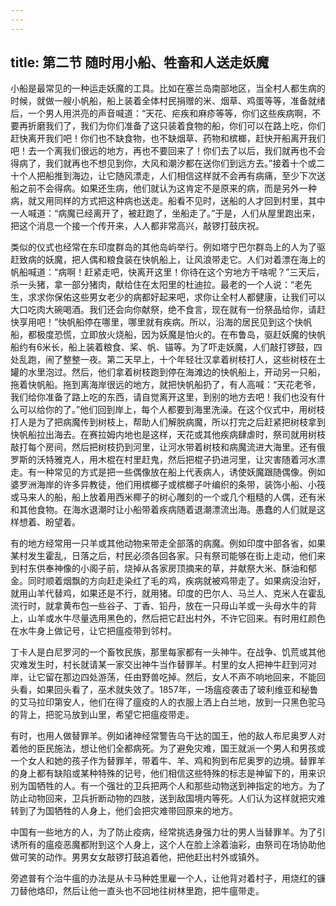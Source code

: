```yaml
---
---
---
```

title: 第二节 随时用小船、牲畜和人送走妖魔
---




小船是最常见的一种运走妖魔的工具。比如在塞兰岛南部地区，当全村人都生病的时候，就做一艘小帆船，船上装着全体村民捐赠的米、烟草、鸡蛋等等，准备就绪后，一个男人用洪亮的声音喊道：“天花、疟疾和麻疹等等，你们这些疾病啊，不要再折磨我们了，我们为你们准备了这只装着食物的船，你们可以在路上吃，你们赶快离开我们吧！你们也不缺食物，也不缺烟草、药物和槟榔，赶快开船离开我们吧！去一个离我们很远的地方，再也不要回来了！你们去了以后，我们就再也不会得病了，我们就再也不想见到你，大风和潮汐都在送你们到远方去。”接着十个或二十个人把船推到海边，让它随风漂走，人们相信这样就不会再有病痛，至少下次送船之前不会得病。如果还生病，他们就认为这肯定不是原来的病，而是另外一种病，就又用同样的方式把这种病也送走。船看不见时，送船的人才回到村里，其中一人喊道：“病魔已经离开了，被赶跑了，坐船走了。”于是，人们从屋里跑出来，把这个消息一个接一个传开来，人人都非常高兴，敲锣打鼓庆祝。

类似的仪式也经常在东印度群岛的其他岛屿举行。例如塔宁巴尔群岛上的人为了驱赶致病的妖魔，把人偶和粮食装在快帆船上，让风浪带走它。人们对着漂在海上的帆船喊道：“病啊！赶紧走吧，快离开这里！你待在这个穷地方干啥呢？”三天后，杀一头猪，拿一部分猪肉，献给住在太阳里的杜迪拉。最老的一个人说：“老先生，求求你保佑这些男女老少的病都好起来吧，求你让全村人都健康，让我们可以大口吃肉大碗喝酒。我们还会向你献祭，绝不食言，现在就有一份祭品给你，请赶快享用吧！”快帆船停在哪里，哪里就有疾病。所以，沿海的居民见到这个快帆船，都极度恐慌，立即放火烧船，因为妖魔是怕火的。在布鲁岛，驱赶妖魔的快帆船约有6米长，船上装着粮食、桨、帆、锚等。为了吓走妖魔，人们敲打锣鼓，四处乱跑，闹了整整一夜。第二天早上，十个年轻壮汉拿着树枝打人，这些树枝在土罐的水里泡过。然后，他们拿着树枝跑到停在海滩边的快帆船上，开动另一只船，拖着快帆船。拖到离海岸很远的地方，就把快帆船扔了，有人高喊：“天花老爷，我们给你准备了路上吃的东西，请自觉离开这里，到别的地方去吧！我们也没有什么可以给你的了。”他们回到岸上，每个人都要到海里洗澡。在这个仪式中，用树枝打人是为了把病魔传到树枝上，帮助人们解脱病魔，所以打完之后赶紧把树枝拿到快帆船拉出海去。在赛拉姆内地也是这样，天花或其他疾病肆虐时，祭司就用树枝敲打每个房间，然后把树枝扔到河里，让河水带着树枝和病魔流进大海里。还有俄罗斯的沃特雅克人，用木棍在村里赶鬼，然后把棍子扔进河里，让灾害随着河水漂走。有一种常见的方式是把一些偶像放在船上代表病人，诱使妖魔跟随偶像。例如婆罗洲海岸的许多异教徒，他们用槟榔子或槟榔子叶编织的条带，装饰小船、小筏或马来人的船，船上放着用西米椰子的树心雕刻的一个或几个粗糙的人偶，还有米和其他食物。在海水退潮时让小船带着疾病随着退潮漂流出海。愚蠢的人们就是这样想着、盼望着。

有的地方经常用一只羊或其他动物来带走全部落的病魔。例如印度中部各省，如果某村发生霍乱，日落之后，村民必须各回各家。只有祭司能够在街上走动，他们来到村东供奉神像的小阁子前，烧掉从各家房顶摘来的草，并献祭大米、酥油和郁金。同时顺着烟飘的方向赶走染红了毛的鸡，疾病就被鸡带走了。如果病没治好，就用山羊代替鸡，如果还是不行，就用猪。印度的巴尔人、马兰人、克米人在霍乱流行时，就拿黄布包一些谷子、丁香、铅丹，放在一只母山羊或一头母水牛的背上，山羊或水牛尽量选用黑色的，然后把它赶出村外，不许它回来。有时用红颜色在水牛身上做记号，让它把瘟疫带到邻村。

丁卡人是白尼罗河的一个畜牧民族，那里每家都有一头神牛。在战争、饥荒或其他灾难发生时，村长就请某一家交出神牛当作替罪羊。村里的女人把神牛赶到河对岸，让它留在那边四处游荡，任由野兽吃掉。然后，女人不声不响地回来，不能回头看，如果回头看了，巫术就失效了。1857年，一场瘟疫袭击了玻利维亚和秘鲁的艾马拉印第安人，他们在得了瘟疫的人的衣服上洒上白兰地，放到一只黑色驼马的背上，把驼马放到山里，希望它把瘟疫带走。

有时，也用人做替罪羊。例如诸神经常警告乌干达的国王，他的敌人布尼奥罗人对着他的臣民施法，想让他们全都病死。为了避免灾难，国王就派一个男人和男孩或一个女人和她的孩子作为替罪羊，带着牛、羊、鸡和狗到布尼奥罗的边境。替罪羊的身上都有缺陷或某种特殊的记号，他们相信这些特殊的标志是神留下的，用来识别为国牺牲的人。有一个强壮的卫兵把两个人和那些动物送到神指定的地方。为了防止动物回来，卫兵折断动物的四肢，送到敌国境内等死。人们认为这样就把灾难转到了为国牺牲的人身上，他们会把灾难带回原来的地方。

中国有一些地方的人，为了防止疫病，经常挑选身强力壮的男人当替罪羊。为了引诱所有的瘟疫恶魔都附到这个人身上，这个人在脸上涂着油彩，由祭司在场协助他做可笑的动作。男男女女敲锣打鼓追着他，把他赶出村外或镇外。

旁遮普有个治牛瘟的办法是从卡马种姓里雇一个人，让他背对着村子，用烧红的镰刀替他烙印，然后让他一直头也不回地往树林里跑，把牛瘟带走。